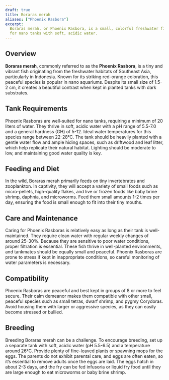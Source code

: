 ```yaml
---
draft: true
title: Boraras merah
aliases: ["Phoenix Rasbora"]
excerpt:
  Boraras merah, or Phoenix Rasbora, is a small, colorful freshwater fish known for its peaceful nature and suitability
  for nano tanks with soft, acidic water.
---
```


## Overview

**Boraras merah**, commonly referred to as the **Phoenix Rasbora**, is a tiny and vibrant fish originating from the
freshwater habitats of Southeast Asia, particularly in Indonesia. Known for its striking red-orange coloration, this
peaceful species is popular in nano aquariums. Despite its small size of 1.5-2 cm, it creates a beautiful contrast when
kept in planted tanks with dark substrates.

## Tank Requirements

Phoenix Rasboras are well-suited for nano tanks, requiring a minimum of 20 liters of water. They thrive in soft, acidic
water with a pH range of 5.5-7.0 and a general hardness (GH) of 5-12. Ideal water temperatures for this species range
between 22-28°C. The tank should be heavily planted with a gentle water flow and ample hiding spaces, such as driftwood
and leaf litter, which help replicate their natural habitat. Lighting should be moderate to low, and maintaining good
water quality is key.

## Feeding and Diet

In the wild, Boraras merah primarily feeds on tiny invertebrates and zooplankton. In captivity, they will accept a
variety of small foods such as micro-pellets, high-quality flakes, and live or frozen foods like baby brine shrimp,
daphnia, and microworms. Feed them small amounts 1-2 times per day, ensuring the food is small enough to fit into their
tiny mouths.

## Care and Maintenance

Caring for Phoenix Rasboras is relatively easy as long as their tank is well-maintained. They require clean water with
regular weekly changes of around 25-30%. Because they are sensitive to poor water conditions, proper filtration is
essential. These fish thrive in well-planted environments, and tankmates should be equally small and peaceful. Phoenix
Rasboras are prone to stress if kept in inappropriate conditions, so careful monitoring of water parameters is
necessary.

## Compatibility

Phoenix Rasboras are peaceful and best kept in groups of 8 or more to feel secure. Their calm demeanor makes them
compatible with other small, peaceful species such as small tetras, dwarf shrimp, and pygmy Corydoras. Avoid housing
them with larger or aggressive species, as they can easily become stressed or bullied.

## Breeding

Breeding Boraras merah can be a challenge. To encourage breeding, set up a separate tank with soft, acidic water (pH
5.5-6.5) and a temperature around 26°C. Provide plenty of fine-leaved plants or spawning mops for the eggs. The parents
do not exhibit parental care, and eggs are often eaten, so it’s essential to remove adults once the eggs are laid. The
eggs hatch in about 2-3 days, and the fry can be fed infusoria or liquid fry food until they are large enough to eat
microworms or baby brine shrimp.
